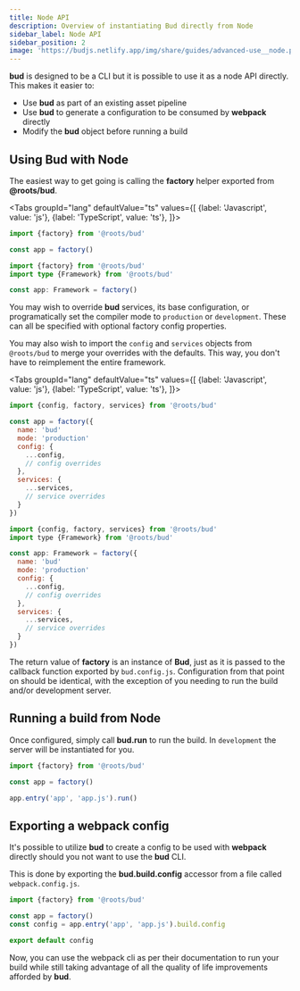 ```yaml
---
title: Node API
description: Overview of instantiating Bud directly from Node
sidebar_label: Node API
sidebar_position: 2
image: 'https://budjs.netlify.app/img/share/guides/advanced-use__node.png'
---
```



**bud** is designed to be a CLI but it is possible to use it as a node API directly. This makes it easier to:

- Use **bud** as part of an existing asset pipeline
- Use **bud** to generate a configuration to be consumed by **webpack** directly
- Modify the **bud** object before running a build

## Using Bud with Node

The easiest way to get going is calling the **factory** helper exported from **@roots/bud**.

<Tabs
  groupId="lang"
  defaultValue="ts"
  values={[
    {label: 'Javascript', value: 'js'},
    {label: 'TypeScript', value: 'ts'},
  ]}>
  <TabItem value="js">

```js title='config/build.js'
import {factory} from '@roots/bud'

const app = factory()
```

  </TabItem>
  <TabItem value="ts">

```ts title='config/build.ts'
import {factory} from '@roots/bud'
import type {Framework} from '@roots/bud'

const app: Framework = factory()
```

  </TabItem>
</Tabs>

You may wish to override **bud** services, its base configuration, or programatically set
the compiler mode to `production` or `development`. These can all be specified with optional factory config properties.

You may also wish to import the `config` and `services` objects from `@roots/bud` to merge your overrides with
the defaults. This way, you don't have to reimplement the entire framework.

<Tabs
  groupId="lang"
  defaultValue="ts"
  values={[
    {label: 'Javascript', value: 'js'},
    {label: 'TypeScript', value: 'ts'},
  ]}>
  <TabItem value="js">

```js title='config/build.js'
import {config, factory, services} from '@roots/bud'

const app = factory({
  name: 'bud'
  mode: 'production'
  config: {
    ...config,
    // config overrides
  },
  services: {
    ...services,
    // service overrides
  }
})
```

  </TabItem>
  <TabItem value="ts">

```js title='config/build.ts'
import {config, factory, services} from '@roots/bud'
import type {Framework} from '@roots/bud'

const app: Framework = factory({
  name: 'bud'
  mode: 'production'
  config: {
    ...config,
    // config overrides
  },
  services: {
    ...services,
    // service overrides
  }
})
```

  </TabItem>
</Tabs>

The return value of **factory** is an instance of **Bud**, just as it is passed to the callback function exported by `bud.config.js`.
Configuration from that point on should be identical, with the exception of you needing to run the build and/or development server.

## Running a build from Node

Once configured, simply call **bud.run** to run the build. In `development` the server will be instantiated for you.

```js
import {factory} from '@roots/bud'

const app = factory()

app.entry('app', 'app.js').run()
```

## Exporting a webpack config

It's possible to utilize **bud** to create a config to be used with **webpack** directly should you not want to use
the **bud** CLI.

This is done by exporting the **bud.build.config** accessor from a file called `webpack.config.js`.

```js title='webpack.config.js'
import {factory} from '@roots/bud'

const app = factory()
const config = app.entry('app', 'app.js').build.config

export default config
```

Now, you can use the webpack cli as per their documentation to run your build while still taking advantage of all
the quality of life improvements afforded by **bud**.
